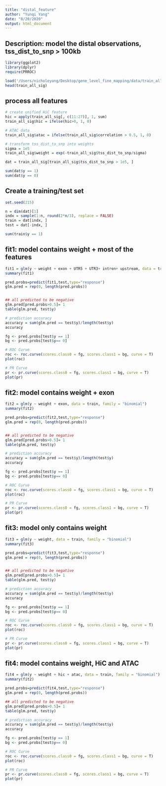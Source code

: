 ```yaml
---
title: "distal_feature"
author: "Yunqi Yang"
date: "8/20/2020"
output: html_document
---
```


## Description: model the distal observations, tss_dist_to_snp > 100kb 
```r

library(ggplot2)
library(dplyr)
require(PRROC)

```


```r

load('/Users/nicholeyang/Desktop/gene_level_fine_mapping/data/train_all.RData')
head(train_all_sig)

```

## process all features
```r

# create unified HiC feature
hic = apply(train_all_sig[, c(11:27)], 1, sum)
train_all_sig$hic = ifelse(hic>0, 1, 0)

# ATAC data
train_all_sig$atac = ifelse(train_all_sig$correlation > 0.5, 1, 0)

# transform tss_dist_to_snp into weights 
sigma = 1e5
train_all_sig$weight = exp(-train_all_sig$tss_dist_to_snp/sigma)

```

```r

dat = train_all_sig[train_all_sig$tss_dist_to_snp > 1e5, ]

sum(dat$y == 1)
sum(dat$y == 0)

```

## Create a training/test set
```r

set.seed(215)

n = dim(dat)[1]
indx = sample(1:n, round(2*n/3), replace = FALSE)
train = dat[indx, ]
test = dat[-indx, ]

sum(train$y == 1)
```


## fit1: model contains weight + most of the features 
```r

fit1 = glm(y ~ weight + exon + UTR5 + UTR3+ intron+ upstream, data = train, family = "binomial")
summary(fit1)

pred.probs=predict(fit1,test,type="response")
glm.pred = rep(0, length(pred.probs))


## all predicted to be negative
glm.pred[pred.probs>0.5]= 1
table(glm.pred, test$y)
```

```r
# prediction accuracy
accuracy = sum(glm.pred == test$y)/length(test$y)
accuracy 
```



```r

fg <- pred.probs[test$y == 1]
bg <- pred.probs[test$y== 0]

# ROC Curve    
roc <- roc.curve(scores.class0 = fg, scores.class1 = bg, curve = T)
plot(roc)

# PR Curve
pr <- pr.curve(scores.class0 = fg, scores.class1 = bg, curve = T)
plot(pr)

```



## fit2: model contains weight + exon
```r

fit2 = glm(y ~ weight + exon, data = train, family = "binomial")
summary(fit2)

pred.probs=predict(fit2,test,type="response")
glm.pred = rep(0, length(pred.probs))


## all predicted to be negative
glm.pred[pred.probs>0.5]= 1
table(glm.pred, test$y)
```

```r
# prediction accuracy
accuracy = sum(glm.pred == test$y)/length(test$y)
accuracy 
```

```r

fg <- pred.probs[test$y == 1]
bg <- pred.probs[test$y== 0]

# ROC Curve    
roc <- roc.curve(scores.class0 = fg, scores.class1 = bg, curve = T)
plot(roc)

# PR Curve
pr <- pr.curve(scores.class0 = fg, scores.class1 = bg, curve = T)
plot(pr)

```




## fit3: model only contains weight
```r

fit3 = glm(y ~ weight, data = train, family = "binomial")
summary(fit3)

pred.probs=predict(fit3,test,type="response")
glm.pred = rep(0, length(pred.probs))


## all predicted to be negative
glm.pred[pred.probs>0.5]= 1
table(glm.pred, test$y)
```

```r
# prediction accuracy
accuracy = sum(glm.pred == test$y)/length(test$y)
accuracy 
```



```r

fg <- pred.probs[test$y == 1]
bg <- pred.probs[test$y== 0]

# ROC Curve    
roc <- roc.curve(scores.class0 = fg, scores.class1 = bg, curve = T)
plot(roc)

# PR Curve
pr <- pr.curve(scores.class0 = fg, scores.class1 = bg, curve = T)
plot(pr)

```


## fit4: model contains weight, HiC and ATAC 
```r

fit4 = glm(y ~ weight + hic + atac, data = train, family = "binomial")
summary(fit2)

pred.probs=predict(fit4,test,type="response")
glm.pred = rep(0, length(pred.probs))

## all predicted to be negative 
glm.pred[pred.probs>0.5]= 1
table(glm.pred, test$y)
```


```r

# prediction accuracy
accuracy = sum(glm.pred == test$y)/length(test$y)
accuracy 


```

```r

fg <- pred.probs[test$y == 1]
bg <- pred.probs[test$y== 0]

# ROC Curve    
roc <- roc.curve(scores.class0 = fg, scores.class1 = bg, curve = T)
plot(roc)

# PR Curve
pr <- pr.curve(scores.class0 = fg, scores.class1 = bg, curve = T)
plot(pr)

```





